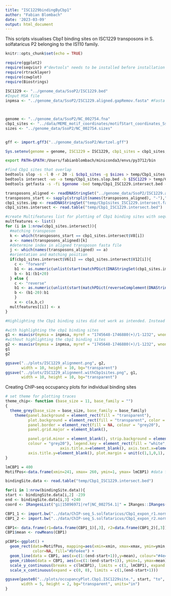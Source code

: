 ```yaml
---
title: "ISC1229bindingByCbp1"
author: "Fabian Blombach"
date: '2023-03-09'
output: html_document
---
```


This scripts visualises Cbp1 binding sites on ISC1229 transposons in S. solfataricus P2 belonging to the IS110 family.
```r
knitr::opts_chunk$set(echo = TRUE)

require(ggplot2)
require(seqvisr) #"devtools" needs to be installed before installation of "seqvisr" available at https://github.com/vragh/seqvisr
require(rtracklayer)
require(cowplot)
require(Biostrings)
  
ISC1229 <- "../genome_data/SsoP2/ISC1229.bed"
#Input MSA file
inpmsa <- "../genome_data/SsoP2/ISC1229.aligned.gapRemov.fasta" #Fasta format multiple alignment file for ISC1229 transposons



genome <- "../genome_data/SsoP2/NC_002754.fna"
cbp1_sites <- "../data/MEME_motif_coordinates/motifStart_coordinates_SsoP2.bed"
sizes <- "../genome_data/SsoP2/NC_002754.sizes"


gff <- import.gff3("../genome_data/SsoP2/Wurtzel.gff")  

Sys.setenv(genome = genome, ISC1229 = ISC1229, cbp1_sites = cbp1_sites, sizes = sizes)
```



```bash
export PATH=$PATH:/Users/fabianblombach/miniconda3/envs/py3712/bin

#find Cbp1 sites that overlap 
bedtools slop -s -l 0 -r 20 -i $cbp1_sites -g $sizes > temp/Cbp1_sites.slop.bed 
bedtools intersect -wo -a temp/Cbp1_sites.slop.bed -b $ISC1229 > temp/Cbp1_ISC1229.intersect.bed
bedtools getfasta -s -fi $genome -bed temp/Cbp1_ISC1229.intersect.bed -fo temp/Cbp1sites_ISC1229.intersect.fasta
```

```r
transposons_aligned <- readDNAStringSet("../genome_data/SsoP2/ISC1229.aligned.gapRemov.fasta")
transposons_start <- sapply(strsplit(names(transposons_aligned), "-"),"[[",1) #get start sites from names of transposons in fasta file
cbp1_sites.imp <- readDNAStringSet("temp/Cbp1sites_ISC1229.intersect.fasta")
cbp1_sites.intersect <- read.table("temp/Cbp1_ISC1229.intersect.bed")

#create Multifeatures list for plotting of Cbp1 binding sites with seqvisr listing matching transposon, position relative to reference transposon, and orientation forward/reverse (forward defined as orientation of motifs in CRISPR repeats) 
multfeatures <- list()
for (i in 1:nrow(cbp1_sites.intersect)){
  #matching transposon
  k <- which(transposons_start == cbp1_sites.intersect$V8[i])
  a <- names(transposons_aligned)[k]
  #determine index in aligned transposon fasta file
  j <- which(names(transposons_aligned) == a)
  #orientation and matching position
  if(cbp1_sites.intersect$V6[i] == cbp1_sites.intersect$V12[i]){
    c <- "forward"
    b1 <- as.numeric(unlist(start(matchPDict(DNAStringSet(cbp1_sites.imp[[i]]),transposons_aligned[[j]], max.mismatch=0, with.indels=F))))
    b <- b1:(b1+20)
  } else {
    c <- "reverse"
    b1 <- as.numeric(unlist(start(matchPDict(reverseComplement(DNAStringSet(cbp1_sites.imp[[i]])),transposons_aligned[[j]], max.mismatch=0, with.indels=F))))
    b <- (b1-20):b1
    }
    x <- c(a,b,c)
  multfeatures[[i]] <- x
}

```


```r
#Highlighting the Cbp1 binding sites did not work as intended. Instead of highlighting sites on individual sequences, the position of the site is highlighted in all sequences. For this reason I exported plots with and wihout the Cbp1 sites and manually draw the rectangles highlighting the Cbp1 binding sites in inkscape based on an overaly of the two plots.

#with highlighting the cbp1 binding sites
g1 <- msavisr(mymsa = inpmsa, myref = "1745648-1746880(+)/1-1232", wnon = 2.0, myroi = multfeatures, wroi = 8.0, hroi = 0.6, cbfcols = TRUE, basecolors = c("Grey", "Darkred", "White"), roicolors = c("Green", "Green")) + theme(legend.position = 'none')
#without highlighting the cbp1 binding sites
g2 <- msavisr(mymsa = inpmsa, myref = "1745648-1746880(+)/1-1232", wnon = 2.0, cbfcols = TRUE, basecolors = c("Grey", "Darkred", "White")) + theme(legend.position = 'none')
g1
g2
```

```r
ggsave("../plots/ISC1229_alignment.png", g2,
       width = 10, height = 10, bg="transparent")
ggsave("../plots/ISC1229_alignment.withCbp1sites.png", g1,
       width = 10, height = 10, bg="transparent")
```


Creating ChIP-seq occupancy plots for individual binding sites
```r
# set theme for plotting traces
theme_chip<- function (base_size = 11, base_family = "") 
{
  theme_grey(base_size = base_size, base_family = base_family)
    theme(panel.background = element_rect(fill = "transparent"),
          plot.background = element_rect(fill = "transparent", color = NA),
          panel.border = element_rect(fill = NA, colour = "grey20"),
          panel.grid.major = element_blank(), 

          panel.grid.minor = element_blank(), strip.background = element_rect(fill = "grey85", 
          colour = "grey20"), legend.key = element_rect(fill = "white", colour = NA),
                        axis.title.x=element_blank(), axis.text.x=element_blank(),axis.ticks.x=element_blank(),
          axis.title.y=element_blank(), plot.margin = unit(c(1,1,0,1), "mm"), complete = TRUE)
}

lmCBP1 = 400
MotifPos<-data.frame(xmin=241, xmax= 260, ymin=1, ymax= lmCBP1) #data frame to create rectangle in plot showing Cbp1 motif position

bindingSite.data <- read.table("temp/Cbp1_ISC1229.intersect.bed")

for(i in 1:nrow(bindingSite.data)){
start <- bindingSite.data[i,2] -239
end <- bindingSite.data[i,3] +240
coord <- IRangesList("gi|15896971|ref|NC_002754.1|" = IRanges::IRanges(start, end))

CBP1_1 <- import.bw("../data/ChIP-seq_S.solfataricus/Cbp1_expon_r1.normRatio.bw", selection = coord, as="NumericList")
CBP1_2 <- import.bw("../data/ChIP-seq_S.solfataricus/Cbp1_expon_r2.normRatio.bw", selection = coord, as="NumericList")

CBP1<- data.frame(r1=data.frame(CBP1_1)[,3], r2=data.frame(CBP1_2)[,3])
CBP1$mean <- rowMeans(CBP1)

pCBP1<-ggplot() + 
  geom_rect(data=MotifPos, mapping=aes(xmin=xmin, xmax=xmax, ymin=ymin, ymax=ymax), 
            color=NA, fill="#bfe4ee") +
  geom_line(data = CBP1, aes(x=c(1:(end-start+1)),y=mean), colour="#4e4aa4", linewidth=0.5) + 
  geom_ribbon(data = CBP1, aes(x=c(1:(end-start+1)), ymin=1, ymax=mean), fill="#4e4aa4") + theme_chip()  + 
  scale_y_continuous(breaks = c(lmCBP1), limits = c(1, lmCBP1), expand = c(0, 0), position="right") +
  scale_x_continuous(expand = c(0, 0), limits = c(1,(end-start+1)))   

ggsave(paste0("../plots/occupancyPlot.Cbp1.ISC1229site.", start, "to", end, ".pdf"), pCBP1,
       width = 5, height = 2, bg="transparent", units="in")
}



```

